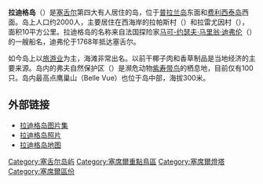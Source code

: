 {{Infobox Islands
| name             = 拉迪格岛<br />（La Digue）
| image name       = Grand_Anse-La_Digue-Seychellen.jpg
| image caption    = 拉迪格岛大昂斯海滩
| locator map      = 
| native name      = 
| native name link = 
| location         = [[塞舌尔|塞舌尔]]
| coordinates      = {{coord|4|22|S|55|50|E|type:isle}}
| archipelago      = [[塞舌尔|塞舌尔]]内岛
| total islands    = 塞舌尔总计155个岛屿，内岛共42个岛屿
| major islands    = 
| area             = 10 km²
| highest mount    = 鹰巢山（Belle Vue）
| elevation        = 300米 / 984 英尺
| country          = Seychelles
| country admin divisions title     = 
| country admin divisions           = 
| country largest city              = 
| country largest city population   = 
| country 1                         = 
| country 1 admin divisions title   = 
| country 1 admin divisions         = 
| country 1 largest city            = 
| country 1 largest city population = 
| population       = 2000
| population as of = 
| density          = 
| ethnic groups    = 
}}

'''拉迪格岛'''（{{lang-fr|La Digue}}）是[[塞舌尔|塞舌尔]]第四大有人居住的岛，位于[[普拉兰岛|普拉兰岛]]东面和[[费利西泰岛|费利西泰岛]]西面。岛上人口约2000人，主要居住在西海岸的拉帕斯村（{{lang|fr|La Passe}}）和拉雷尤因村（{{lang|fr|La Réunion}}），面积10平方公里。拉迪格岛的名称来自法国探险家[[马可-约瑟夫·马里翁·迪弗伦|马可-约瑟夫·马里翁·迪弗伦]]（{{lang|fr|Marc-Joseph Marion du Fresne}}）的一艘船名，迪弗伦于1768年抵达塞舌尔。

如今岛上以[[旅游业|旅游业]]为主，海滩非常出名。以前干椰子肉和香草制品是当地经济的主要来源。岛内的弗夫自然保护区（{{lang|en|Veuve Nature Reserve}}）是濒危动物[[紫寿带鸟|紫寿带鸟]]的栖息地，目前仅有100只。岛内最高点鹰巢山（Belle Vue）也位于岛中部，海拔300米。

== 外部链接 ==
* [http://www.reise-photografie.de/la-digue 拉迪格岛图片集] {{Wayback|url=http://www.reise-photografie.de/la-digue |date=20191106120633 }}
* [https://web.archive.org/web/20080423075514/http://tropic-island.net/gallery/serie.php?id_album=3&stat=ok 拉迪格岛照片]
* [https://web.archive.org/web/20160304072516/http://www.stgt.com/seychelles/html/la_digue_map.htm 拉迪格岛地图]

{{DEFAULTSORT:Digue}}
[[Category:塞舌尔岛屿|Category:塞舌尔岛屿]]
[[Category:塞席爾重點鳥區|Category:塞席爾重點鳥區]]
[[Category:塞席爾燈塔|Category:塞席爾燈塔]]
[[Category:塞席爾區份|Category:塞席爾區份]]

{{Seychelles-geo-stub}}